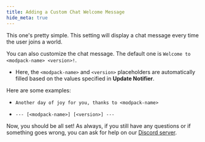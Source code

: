 ```yaml
---
title: Adding a Custom Chat Welcome Message
hide_meta: true
---
```


This one's pretty simple. This setting will display a chat message every time the user joins a world.

You can also customize the chat message. The default one is `Welcome to <modpack-name> <version>!`.

- Here, the `<modpack-name>` and `<version>` placeholders are automatically filled based on the values specified in **Update Notifier**.

Here are some examples:

- `Another day of joy for you, thanks to <modpack-name>`

- `--- [<modpack-name>] [<version>] ---`

Now, you should be all set! As always, if you still have any questions or if something goes wrong, you can ask for help on our [Discord server](https://discord.gg/kfKjjhv3pn).
